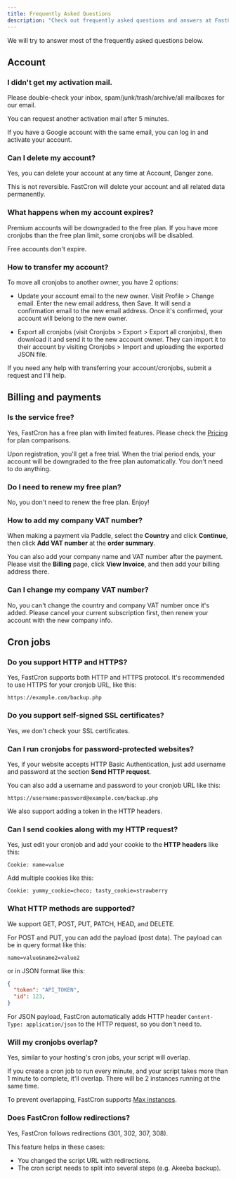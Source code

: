 ```yaml
---
title: Frequently Asked Questions
description: "Check out frequently asked questions and answers at FastCron."
---
```


We will try to answer most of the frequently asked questions below.

## Account
### I didn't get my activation mail.
Please double-check your inbox, spam/junk/trash/archive/all mailboxes for our email.

You can request another activation mail after 5 minutes.

If you have a Google account with the same email, you can log in and activate your account.

### Can I delete my account?
Yes, you can delete your account at any time at Account, Danger zone.

This is not reversible. FastCron will delete your account and all related data permanently.


### What happens when my account expires?
Premium accounts will be downgraded to the free plan. If you have more cronjobs than the free plan limit, some cronjobs will be disabled.

Free accounts don't expire.

### How to transfer my account?
To move all cronjobs to another owner, you have 2 options:

- Update your account email to the new owner. Visit Profile > Change email. Enter the new email address, then Save. It will send a confirmation email to the new email address. Once it's confirmed, your account will belong to the new owner.

- Export all cronjobs (visit Cronjobs > Export > Export all cronjobs), then download it and send it to the new account owner. They can import it to their account by visiting Cronjobs > Import and uploading the exported JSON file.

If you need any help with transferring your account/cronjobs, submit a request and I'll help.

## Billing and payments
### Is the service free?
Yes, FastCron has a free plan with limited features. Please check the [Pricing](/pricing) for plan comparisons.

Upon registration, you'll get a free trial. When the trial period ends, your account will be downgraded to the free plan automatically. You don't need to do anything.

### Do I need to renew my free plan?
No, you don't need to renew the free plan. Enjoy!

### How to add my company VAT number?
When making a payment via Paddle, select the **Country** and click **Continue**,
then click **Add VAT number** at the **order summary**.

You can also add your company name and VAT number after the payment.
Please visit the **Billing** page, click **View Invoice**, and then add your billing address there.

### Can I change my company VAT number?
No, you can't change the country and company VAT number once it's added.
Please cancel your current subscription first, then renew your account with the new company info.

## Cron jobs
### Do you support HTTP and HTTPS?
Yes, FastCron supports both HTTP and HTTPS protocol.
It's recommended to use HTTPS for your cronjob URL, like this:
```
https://example.com/backup.php
```

### Do you support self-signed SSL certificates?
Yes, we don't check your SSL certificates.

### Can I run cronjobs for password-protected websites?
Yes, if your website accepts HTTP Basic Authentication, just add username and password at the section **Send HTTP request**.

You can also add a username and password to your cronjob URL like this:
```
https://username:password@example.com/backup.php
```

We also support adding a token in the HTTP headers.

### Can I send cookies along with my HTTP request?
Yes, just edit your cronjob and add your cookie to the **HTTP headers** like this:
```
Cookie: name=value
```
Add multiple cookies like this:
```
Cookie: yummy_cookie=choco; tasty_cookie=strawberry
```

### What HTTP methods are supported?
We support GET, POST, PUT, PATCH, HEAD, and DELETE.

For POST and PUT, you can add the payload (post data).
The payload can be in query format like this:
```
name=value&name2=value2
```
or in JSON format like this:
```json
{
  "token": "API_TOKEN",
  "id": 123,
}
```
For JSON payload, FastCron automatically adds HTTP header
`Content-Type: application/json`
to the HTTP request, so you don't need to.

### Will my cronjobs overlap?
Yes, similar to your hosting's cron jobs, your script will overlap.

If you create a cron job to run every minute, and your script takes more than 1 minute to complete, it'll overlap. There will be 2 instances running at the same time.

To prevent overlapping, FastCron supports [Max instances](/blog/max-instances).


### Does FastCron follow redirections?
Yes, FastCron follows redirections (301, 302, 307, 308).

This feature helps in these cases:
- You changed the script URL with redirections.
- The cron script needs to split into several steps (e.g. Akeeba backup).